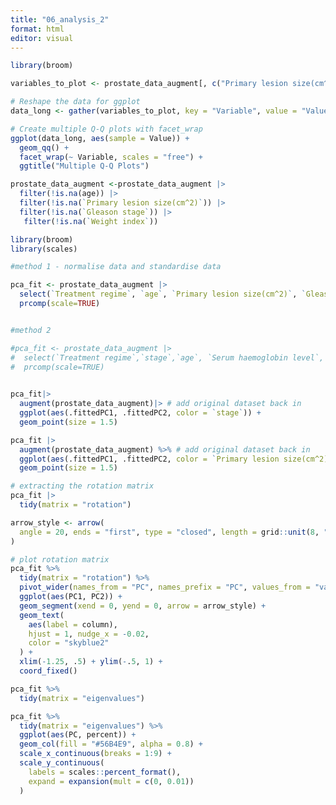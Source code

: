 ```yaml
---
title: "06_analysis_2"
format: html
editor: visual
---
```


```r
library(broom)

```

```r
variables_to_plot <- prostate_data_augment[, c("Primary lesion size(cm^2)", "age", "Systolic blood pressure", "Diastolic blood pressure")]

# Reshape the data for ggplot
data_long <- gather(variables_to_plot, key = "Variable", value = "Value")

# Create multiple Q-Q plots with facet_wrap
ggplot(data_long, aes(sample = Value)) +
  geom_qq() +
  facet_wrap(~ Variable, scales = "free") +
  ggtitle("Multiple Q-Q Plots")
```

```r
prostate_data_augment <-prostate_data_augment |>
  filter(!is.na(age)) |>
  filter(!is.na(`Primary lesion size(cm^2)`)) |>
  filter(!is.na(`Gleason stage`)) |>
   filter(!is.na(`Weight index`))
```

```r
library(broom) 
library(scales)

#method 1 - normalise data and standardise data

pca_fit <- prostate_data_augment |>
  select(`Treatment regime`, `age`, `Primary lesion size(cm^2)`, `Gleason stage`, `Serum haemoglobin level`, `stage`,`History of CVD`, `Activity Level`)|>
  prcomp(scale=TRUE) 


#method 2  

#pca_fit <- prostate_data_augment |>
#  select(`Treatment regime`,`stage`,`age`, `Serum haemoglobin level`, `Primary lesion size(cm^2)`,`Systolic blood pressure`, )|>
#  prcomp(scale=TRUE) 
  

```

```r
pca_fit|>
  augment(prostate_data_augment)|> # add original dataset back in
  ggplot(aes(.fittedPC1, .fittedPC2, color = `stage`)) + 
  geom_point(size = 1.5)
```

```r
pca_fit |>
  augment(prostate_data_augment) %>% # add original dataset back in
  ggplot(aes(.fittedPC1, .fittedPC2, color = `Primary lesion size(cm^2)`)) + 
  geom_point(size = 1.5)
```

```r
# extracting the rotation matrix
pca_fit |>
  tidy(matrix = "rotation")

```

```r
arrow_style <- arrow(
  angle = 20, ends = "first", type = "closed", length = grid::unit(8, "pt")
)

# plot rotation matrix
pca_fit %>%
  tidy(matrix = "rotation") %>%
  pivot_wider(names_from = "PC", names_prefix = "PC", values_from = "value") %>%
  ggplot(aes(PC1, PC2)) +
  geom_segment(xend = 0, yend = 0, arrow = arrow_style) +
  geom_text(
    aes(label = column),
    hjust = 1, nudge_x = -0.02, 
    color = "skyblue2"
  ) +
  xlim(-1.25, .5) + ylim(-.5, 1) +
  coord_fixed() 
```

```r
pca_fit %>%
  tidy(matrix = "eigenvalues")

pca_fit %>%
  tidy(matrix = "eigenvalues") %>%
  ggplot(aes(PC, percent)) +
  geom_col(fill = "#56B4E9", alpha = 0.8) +
  scale_x_continuous(breaks = 1:9) +
  scale_y_continuous(
    labels = scales::percent_format(),
    expand = expansion(mult = c(0, 0.01))
  ) 
```
